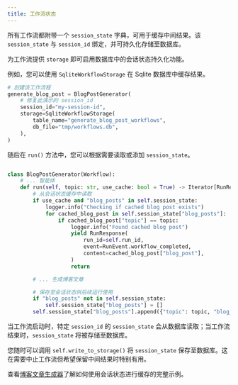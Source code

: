 ```yaml
---
title: 工作流状态
---
```

所有工作流都附带一个 `session_state` 字典，可用于缓存中间结果。该 `session_state` 与 `session_id` 绑定，并可持久化存储至数据库。

为工作流提供 `storage` 即可启用数据库中的会话状态持久化功能。

例如，您可以使用 `SqliteWorkflowStorage` 在 Sqlite 数据库中缓存结果。

```python
# 创建该工作流程
generate_blog_post = BlogPostGenerator(
    # 修复此演示的 session_id
    session_id="my-session-id",
    storage=SqliteWorkflowStorage(
        table_name="generate_blog_post_workflows",
        db_file="tmp/workflows.db",
    ),
)
```

随后在 `run()` 方法中，您可以根据需要读取或添加 `session_state`。

```python

class BlogPostGenerator(Workflow):
    # ... 智能体
    def run(self, topic: str, use_cache: bool = True) -> Iterator[RunResponse]:
        # 从会话状态缓存中读取
        if use_cache and "blog_posts" in self.session_state:
            logger.info("Checking if cached blog post exists")
            for cached_blog_post in self.session_state["blog_posts"]:
                if cached_blog_post["topic"] == topic:
                    logger.info("Found cached blog post")
                    yield RunResponse(
                        run_id=self.run_id,
                        event=RunEvent.workflow_completed,
                        content=cached_blog_post["blog_post"],
                    )
                    return

        # ... 生成博客文章

        # 保存至会话状态供后续运行使用
        if "blog_posts" not in self.session_state:
            self.session_state["blog_posts"] = []
        self.session_state["blog_posts"].append({"topic": topic, "blog_post": self.writer.run_response.content})
```

当工作流启动时，特定 `session_id` 的 `session_state` 会从数据库读取；当工作流结束时，`session_state` 将被存储至数据库。

<Tip>

您随时可以调用 `self.write_to_storage()` 将 `session_state` 保存至数据库。这在需要中止工作流但希望保留中间结果时特别有用。

</Tip>

查看[博客文章生成器](/workflows/introduction#full-example-blog-post-generator)了解如何使用会话状态进行缓存的完整示例。